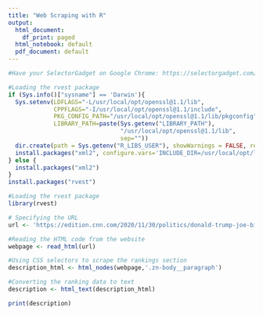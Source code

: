 ```yaml
---
title: "Web Scraping with R"
output:
  html_document:
    df_print: paged
  html_notebook: default
  pdf_document: default
---
```


```r
#Have your SelectorGadget on Google Chrome: https://selectorgadget.com/

#Loading the rvest package
if (Sys.info()["sysname"] == 'Darwin'){
  Sys.setenv(LDFLAGS="-L/usr/local/opt/openssl@1.1/lib",
             CPPFLAGS="-I/usr/local/opt/openssl@1.1/include",
             PKG_CONFIG_PATH="/usr/local/opt/openssl@1.1/lib/pkgconfig",
             LIBRARY_PATH=paste(Sys.getenv("LIBRARY_PATH"),
                                "/usr/local/opt/openssl@1.1/lib",
                                sep=""))
  dir.create(path = Sys.getenv("R_LIBS_USER"), showWarnings = FALSE, recursive = TRUE)
  install.packages("xml2", configure.vars='INCLUDE_DIR=/usr/local/opt/libxml2/include/libxml2 LIB_DIR=/usr/local/opt/libxml2/lib/')
} else {  
  install.packages("xml2")
}
install.packages("rvest")

#Loading the rvest package
library(rvest)

# Specifying the URL 
url <- 'https://edition.cnn.com/2020/11/30/politics/donald-trump-joe-biden-coronavirus-economy/index.html'

#Reading the HTML code from the website
webpage <- read_html(url)

#Using CSS selectors to scrape the rankings section
description_html <- html_nodes(webpage,'.zn-body__paragraph')

#Converting the ranking data to text
description <- html_text(description_html)

print(description)
```



